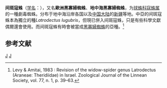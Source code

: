{{Speciesbox
| taxon = Latrodectus tredecimguttatus
| image = Latrodectus_tredecimguttatus_female.jpg
| image_width =
| image_caption = 雌性间斑寇蛛
| authority = [[彼得羅·羅西_(科學家)|Rossi]], 1790<ref name=WSC_s39065/>
}}

'''间斑寇蛛'''（[[学名|学名]]：{{lang|la|''Latrodectus tredecimguttatus''}}），又名'''歐洲黑寡婦蜘蛛'''、'''地中海黑寡婦蜘蛛'''，为[[球蛛科|球蛛科]][[寇蛛属|寇蛛属]]的一種劇毒蜘蛛。分布于地中海沿岸各国以及[[中国大陆|中国大陆]]的[[新疆|新疆]]等地。中亞的间斑寇蛛本為獨立的種''Latrodectus lugubris''，但現已併入间斑寇蛛，只是有些科學文獻偶爾還會使用。而间斑寇蛛有時會被當成[[黑寡婦蜘蛛|黑寡婦蜘蛛]]的亞種。<ref>Levy & Amitai, 1983 : Revision of the widow-spider genus Latrodectus (Araneae: Theridiidae) in Israel. Zoological Journal of the Linnean Society, vol. 77, n. 1, p. 39–63.</ref>

== 参考文献 ==
{{reflist|refs=
<ref name=WSC_s39065>{{cite web |title=Taxon details ''Latrodectus tredecimguttatus'' (Rossi, 1790) |work=World Spider Catalog |publisher=Natural History Museum Bern |url=http://www.wsc.nmbe.ch/species/39065 |accessdate=2016-01-28 |archive-date=2020-10-25 |archive-url=https://web.archive.org/web/20201025133712/https://wsc.nmbe.ch/species/39065 |dead-url=no }}</ref>
}}

{{Taxonbar|from=Q756200}}

[[Category:寇蛛属|J]]
[[Category:_1790年描述的动物|J]]